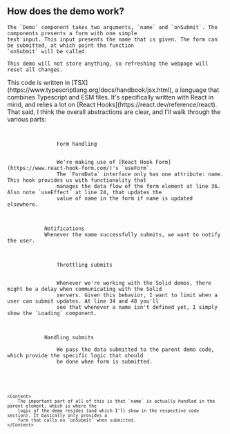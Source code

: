 
<Content>
    <h2 className="subtitle is-3">How does the demo work?</h2>

    The `Demo` component takes two arguments, `name` and `onSubmit`. The components presents a form with one simple
    text input. This input presents the name that is given. The form can be submitted, at which point the function
    `onSubmit` will be called.

    This demo will not store anything, so refreshing the webpage will reset all changes.
</Content>

<FrontpageDemo/>

<Content>
    This code is written in [TSX](https://www.typescriptlang.org/docs/handbook/jsx.html), a language that combines
    Typescript and ESM files. It's specifically written with React in mind, and relies a lot on [React
    Hooks](https://react.dev/reference/react). That said, I think the overall abstractions are clear, and I'll walk
    through the various parts:
</Content>

<Code language="tsx" id="FrontpageDemoCode" code={demoCode} url="https://github.com/megoth/semtechjs-demo/blob/main/src/components/demo/index.tsx">
    <Walkthrough>
        <tr>
            <td>
                <CodeLink id="FrontpageDemoCode" lines={["11-13", "16-20", "24", "36", "40"]}>Form handling</CodeLink>
            </td>
            <td>
                We're making use of [React Hook Form](https://www.react-hook-form.com/)'s `useForm`.
                The `FormData` interface only has one attribute: name. This hook provides us with functionality that
                manages the data flow of the form element at line 36. Also note `useEffect` at line 24, that updates the
                value of name in the form if name is updated elsewhere.
            </td>
        </tr>
        <tr>
            <td><CodeLink id="FrontpageDemoCode" lines={["21", "31"]}>Notifications</CodeLink></td>
            <td>Whenever the name successfully submits, we want to notify the user.</td>
        </tr>
        <tr>
            <td>
                <CodeLink id="FrontpageDemoCode" lines={["22", "27-30", "34", "44", "48"]}>Throttling submits</CodeLink>
            </td>
            <td>
                Whenever we're working with the Solid demos, there might be a delay when communicating with the Solid
                servers. Given this behavior, I want to limit when a user can submit updates. At line 34 and 48 you'll
                see that whenever a name isn't defined yet, I simply show the `Loading` component.
            </td>
        </tr>
        <tr>
            <td><CodeLink id="FrontpageDemoCode" lines={["29", "36"]}>Handling submits</CodeLink></td>
            <td>
                We pass the data submitted to the parent demo code, which provide the specific logic that should
                be done when form is submitted.
            </td>
        </tr>
    </Walkthrough>

    <Content>
        The important part of all of this is that `name` is actually handled in the parent element, which is where the
        logic of the demo resides (and which I'll show in the respective code section). It basically only provides a
        form that calls on `onSubmit` when submitted.
    </Content>
</Code>